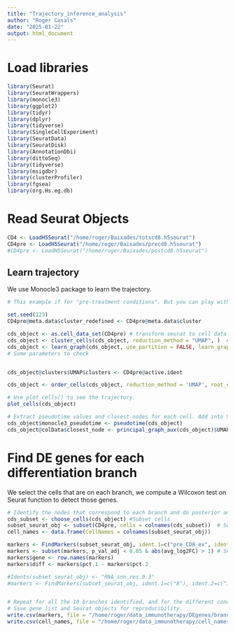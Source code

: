 ```yaml
---
title: "Trajectory_inference_analysis"
author: "Roger Casals"
date: "2025-01-22"
output: html_document
---
```


# Load libraries

```r

library(Seurat)
library(SeuratWrappers)
library(monocle3)
library(ggplot2)
library(tidyr)
library(dplyr)
library(tidyverse)
library(SingleCellExperiment)
library(SeuratData)
library(SeuratDisk)
library(AnnotationDbi)
library(dittoSeq)
library(tidyverse)
library(msigdbr)
library(clusterProfiler)
library(fgsea)
library(org.Hs.eg.db)


```


# Read Seurat Objects

```r

CD4 <- LoadH5Seurat("/home/roger/Baixades/totscd8.h5seurat")
CD4pre <- LoadH5Seurat("/home/roger/Baixades/precd8.h5seurat")
#CD4pre <- LoadH5Seurat("/home/roger/Baixades/postcd8.h5seurat")
```




## Learn trajectory
We use Monocle3 package to learn the trajectory. 

```r
# This example if for "pre-treatment conditions". But you can play with any comparision. 

set.seed(123)
CD4pre@meta.data$cluster_redefined <- CD4pre@meta.data$cluster

cds_object <- as.cell_data_set(CD4pre) # transform seurat to cell data object (input for monocle)
cds_object <- cluster_cells(cds_object, reduction_method = "UMAP", )  # Cluster cells (necessary to learn graph)
cds_object <- learn_graph(cds_object, use_partition = FALSE, learn_graph_control = list(euclidean_distance_ratio=2, minimal_branch_len=5, prune_graph=TRUE)) # Learn graph on an unsupervised manner. 
# Some parameters to check 


cds_object@clusters$UMAP$clusters <- CD4pre@active.ident

cds_object <- order_cells(cds_object, reduction_method = 'UMAP', root_cells = colnames(cds_object[,clusters(cds_object) == "pre_CD8_Naive"]))  # We set up the root as naive cells.

# Use plot_cells() to see the trajectory. 
plot_cells(cds_object)

# Extract pseudotime values and closest nodes for each cell. Add into Seurat's object for further pre-processing
cds_object$monocle3_pseudotime <- pseudotime(cds_object)
cds_object@colData$closest_node <- principal_graph_aux(cds_object)$UMAP$pr_graph_cell_proj_closest_vertex

```



# Find DE genes for each differentiation branch
We select the cells that are on each branch, we compute a Wilcoxon test on Seurat function to detect those genes. 

```r
# Identify the nodes that correspond to each branch and do posterior analysis
cds_subset <- choose_cells(cds_object) #Subset cells
subset_seurat_obj <- subset(CD4pre, cells = colnames(cds_subset))  # Subset Seurat object
cell_names <- data.frame(CellNames = colnames(subset_seurat_obj))

markers <- FindMarkers(subset_seurat_obj, ident.1=c("pre_CD8_ex", ident.2=c("pre_CD8_ex_act")))  # Find DE genes based on Wilcoxon test based on the different conditions.
markers <- subset(markers, p_val_adj < 0.05 & abs(avg_log2FC) > 1) # Subset only the adjusted significative genes.
markers$gene <- row.names(markers)
markers$diff <- markers$pct.1 - markers$pct.2

#Idents(subset_seurat_obj) <- "RNA_snn_res.0.3"
#markers <- FindMarkers(subset_seurat_obj, ident.1=c("8"), ident.2=c("1"))  # Find DE genes based on Wilcoxon test based on the different conditions.


# Repeat for all the 10 branches identified, and for the different conditions. 
# Save gene list and Seurat objects for reproducibility. 
write.csv(markers, file = "/home/roger/data_immunotherapy/DEgenes/branch7.csv", row.names = FALSE)
write.csv(cell_names, file = "/home/roger/data_immunotherapy/cell_names/branch7.csv", row.names = FALSE)

```


